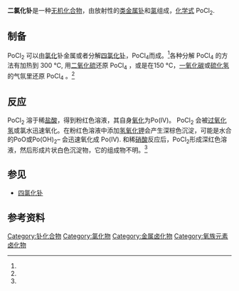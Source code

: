 {{Chembox
| Watchedfields = changed
| verifiedrevid = 431808387
| ImageFile = Polonium-dichloride-xtal-2x2x2-1955-3D-balls.png
| ImageSize = 
| IUPACName = 
| OtherNames = 
|Section1={{Chembox Identifiers
| CASNo = 
| PubChem = 
| SMILES =Cl[Po]Cl }}
|Section2={{Chembox Properties
| Formula = PoCl<sub>2</sub>
| MolarMass = 279.91 g mol<sup>−1</sup>
| Appearance = 红色固体<ref name="H&W">{{Holleman&Wiberg|page=594}}</ref>
| Density = 6.50 g cm<sup>−3</sup><ref name="Bagnall"/>
| MeltingPtC = 355
| MeltingPt_notes = (130 °C 时[[升华|升华]])<ref name="H&W"/>
| BoilingPt = 
| Solubility = }}
|Section3={{Chembox Structure
| CrystalStruct = [[orthorhombic|orthorhombic]], [[Pearson_symbol|oP3]]<ref name="Bagnall">{{cite journal|doi=10.1039/JR9550002320|title=The polonium halides. Part I. Polonium chlorides|year=1955|last1=Bagnall|first1=K. W.|last2=d'Eye|first2=R. W. M.|last3=Freeman|first3=J. H.|journal=Journal of the Chemical Society (Resumed)|pages=2320 }}</ref>
| SpaceGroup = Pmmm (No 47)
| LattConst_a = 0.367 nm
| LattConst_b = 0.435 nm
| LattConst_c = 0.450 nm
}}
}}

'''二氯化钋'''是一种[[无机化合物|无机化合物]]，由放射性的[[类金属|类金属]][[钋|钋]]和[[氯|氯]]组成，[[化学式|化学式]] PoCl<sub>2</sub>.

==制备==
PoCl<sub>2</sub> 可以由[[氯化|氯化]]钋金属或者分解[[四氯化钋|四氯化钋]]，PoCl<sub>4</sub>而成。<ref name="H&W"/>各种分解 PoCl<sub>4</sub> 的方法有加热到 300 °C, 用[[二氧化硫|二氧化硫]]还原 PoCl<sub>4</sub> ，或是在150 °C，[[一氧化碳|一氧化碳]]或[[硫化氢|硫化氢]]的气氛里还原 PoCl<sub>4</sub> 。<ref name="Bagnall"/>

==反应==
PoCl<sub>2</sub> 溶于稀[[盐酸|盐酸]]，得到粉红色溶液，其自身[[氧化|氧化]]为Po(IV)。 PoCl<sub>2</sub> 会被[[过氧化氢|过氧化氢]]或氯水迅速氧化。在粉红色溶液中添加[[氢氧化钾|氢氧化钾]]会产生深棕色沉淀，可能是水合的PoO或Po(OH)<sub>2</sub>– 会迅速氧化成 Po(IV). 和稀[[硝酸|硝酸]]反应后，PoCl<sub>2</sub>形成深红色溶液，然后形成片状白色沉淀物，它的组成物不明。<ref name="Bagnall"/>

==参见==
*[[四氯化钋|四氯化钋]]

==参考资料==
{{reflist}}
{{钋化合物}}
{{氯化物}}

[[Category:钋化合物|Category:钋化合物]]
[[Category:氯化物|Category:氯化物]]
[[Category:金属卤化物|Category:金属卤化物]]
[[Category:氧族元素卤化物|Category:氧族元素卤化物]]
